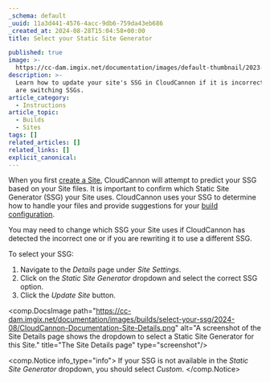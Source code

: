 ```yaml
---
_schema: default
_uuid: 11a3d441-4576-4acc-9db6-759da43eb686
_created_at: 2024-08-28T15:04:58+00:00
title: Select your Static Site Generator

published: true
image: >-
  https://cc-dam.imgix.net/documentation/images/default-thumbnail/2023-Q4/CloudCannon-Documentation-Thumbnail.png
description: >-
  Learn how to update your site's SSG in CloudCannon if it is incorrect or you
  are switching SSGs.
article_category:
  - Instructions
article_topic:
  - Builds
  - Sites
tags: []
related_articles: []
related_links: []
explicit_canonical:
---
```

When you first [create a Site](/documentation/guides/universal-starter-guide/), CloudCannon will attempt to predict your SSG based on your Site files. It is important to confirm which Static Site Generator (SSG) your Site uses. CloudCannon uses your SSG to determine how to handle your files and provide suggestions for your [build configuration](/documentation/articles/configure-your-command-line-options/).

You may need to change which SSG your Site uses if CloudCannon has detected the incorrect one or if you are rewriting it to use a different SSG.

To select your SSG:

1. Navigate to the *Details* page under *Site Settings*.
2. Click on the *Static Site Generator* dropdown and select the correct SSG option.
3. Click the *Update Site* button.

<comp.DocsImage path="https://cc-dam.imgix.net/documentation/images/builds/select-your-ssg/2024-08/CloudCannon-Documentation-Site-Details.png" alt="A screenshot of the Site Details page shows the dropdown to select a Static Site Generator for this Site." title="The Site Details page" type="screenshot"/>

<comp.Notice info_type="info">
  If your SSG is not available in the *Static Site Generator* dropdown, you should select *Custom*.
</comp.Notice>